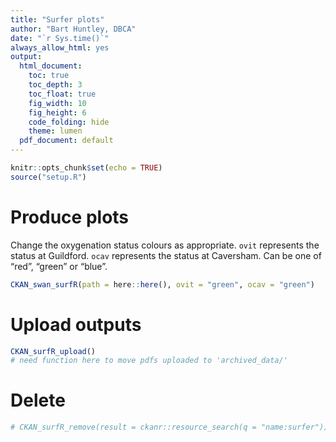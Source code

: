 ```yaml
---
title: "Surfer plots"
author: "Bart Huntley, DBCA"
date: "`r Sys.time()`"
always_allow_html: yes
output:
  html_document:
    toc: true
    toc_depth: 3
    toc_float: true
    fig_width: 10
    fig_height: 6
    code_folding: hide
    theme: lumen
  pdf_document: default
---
```


```r
knitr::opts_chunk$set(echo = TRUE)
source("setup.R")
```

# Produce plots
Change the oxygenation status colours as appropriate. `ovit` represents the status at Guildford. `ocav` represents the status at Caversham. Can be one of "red", "green" or "blue".
```r
CKAN_swan_surfR(path = here::here(), ovit = "green", ocav = "green")

```

# Upload outputs
```r
CKAN_surfR_upload()
# need function here to move pdfs uploaded to 'archived_data/'
```

# Delete
```r
# CKAN_surfR_remove(result = ckanr::resource_search(q = "name:surfer"))
```